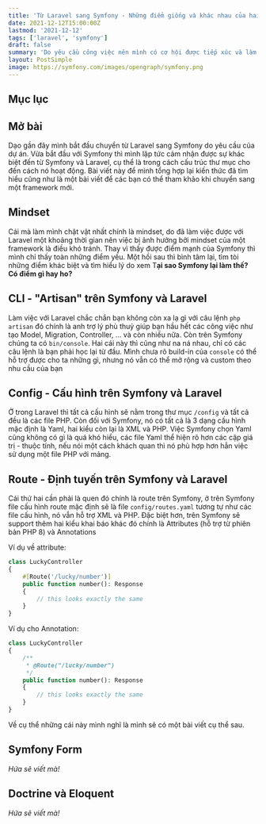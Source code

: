 ```yaml
---
title: 'Từ Laravel sang Symfony - Những điểm giống và khác nhau của hai framework'
date: 2021-12-12T15:00:00Z
lastmod: '2021-12-12'
tags: ['laravel', 'symfony']
draft: false
summary: 'Do yêu cầu công việc nên mình có cơ hội được tiếp xúc và làm việc với Symfony, ở bài này mình sẽ tổng hợp lại kiến thức trong quá trình làm việc'
layout: PostSimple
image: https://symfony.com/images/opengraph/symfony.png
---
```


## Mục lục

<TOCInline toc={props.toc} exclude="Mục lục" toHeading={3} />

## Mở bài

Dạo gần đây mình bắt đầu chuyển từ Laravel sang Symfony do yêu cầu của dự án. Vừa bắt đầu với Symfony thì mình lập tức cảm nhận được sự khác biệt đến từ Symfony và Laravel, cụ thể là trong cách cấu trúc thư mục cho đến cách nó hoạt động. Bài viết này để mình tổng hợp lại kiến thức đã tìm hiểu cũng như là một bài viết để các bạn có thể tham khảo khi chuyển sang một framework mới.

## Mindset

Cái mà làm mình chật vật nhất chính là mindset, do đã làm việc được với Laravel một khoảng thời gian nên việc bị ảnh hưởng bởi mindset của một framework là điều khó tránh. Thay vì thấy được điểm mạnh của Symfony thì mình chỉ thấy toàn những điểm yếu. Một hồi sau thì bình tâm lại, tìm tòi những điểm khác biệt và tìm hiểu lý do xem T**ại sao Symfony lại làm thế? Có điểm gì hay ho?**

## CLI - "Artisan" trên Symfony và Laravel

Làm việc với Laravel chắc chắn bạn không còn xa lạ gì với câu lệnh `php artisan` đó chính là anh trợ lý phù thuỷ giúp bạn hầu hết các công việc như tạo Model, Migration, Controller, ... và còn nhiều nữa. Còn trên Symfony chúng ta có `bin/console`. Hai cái này thì cũng như na ná nhau, chỉ có các câu lệnh là bạn phải học lại từ đầu. Mình chưa rõ build-in của `console` có thể hỗ trợ được cho ta những gì, nhưng nó vẫn có thể mở rộng và custom theo nhu cầu của bạn

## Config - Cấu hình trên Symfony và Laravel

Ở trong Laravel thì tất cả cấu hình sẽ nằm trong thư mục `/config` và tất cả đều là các file PHP. Còn đối với Symfony, nó có tất cả là 3 dạng cấu hình mặc định là Yaml, hai kiểu còn lại là XML và PHP. Việc Symfony chọn Yaml cũng không có gì là quá khó hiểu, các file Yaml thể hiện rõ hơn các cặp giá trị - thuộc tính, nếu nói một cách khách quan thì nó phù hợp hơn hẳn việc sử dụng một file PHP với mảng.

## Route - Định tuyến trên Symfony và Laravel

Cái thứ hai cần phải là quen đó chính là route trên Symfony, ở trên Symfony file cấu hình route mặc định sẽ là file `config/routes.yaml` tương tự như các file cấu hình, nó vẫn hỗ trợ XML và PHP. Đặc biệt hơn, trên Symfony sẽ support thêm hai kiểu khai báo khác đó chính là Attributes (hỗ trợ từ phiên bản PHP 8) và Annotations

Ví dụ về attribute:

```php
class LuckyController
{
    #[Route('/lucky/number')]
    public function number(): Response
    {
        // this looks exactly the same
    }
}
```

Ví dụ cho Annotation:

```php
class LuckyController
{
    /**
     * @Route("/lucky/number")
     */
    public function number(): Response
    {
        // this looks exactly the same
    }
}
```

Về cụ thể những cái này mình nghĩ là mình sẽ có một bài viết cụ thể sau.

## Symfony Form

_Hứa sẽ viết mà!_

## Doctrine và Eloquent

_Hứa sẽ viết mà!_

<BlogNewsletterForm title="Đăng ký nhận thông báo" />
